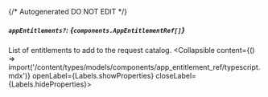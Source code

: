 {/* Autogenerated DO NOT EDIT  */}

##### `appEntitlements?`: *{`components.AppEntitlementRef[]`}*
List of entitlements to add to the request catalog.
<Collapsible content={() => import('/content/types/models/components/app_entitlement_ref/typescript.mdx')} openLabel={Labels.showProperties} closeLabel={Labels.hideProperties}>
</Collapsible>


